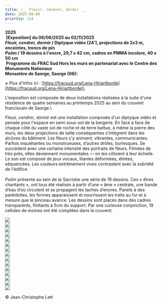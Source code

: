 ```yaml
---
title: /__ Fleuir, cendrer, dormir __
date: 2025-09-09
priority: 114
---
```

**2025\
 \[Exposition] du 06/06/2025 au 02/11/2025 \
*Fleuir, cendrer, dormir* / Diptyque vidéo (24'), projections de 2x3 m, enceintes, troncs de pin \
*Psôm* / 19 dessins à l'encre, 29,7 x 42 cm, cadres en PMMA incolore, 40 x 50 cm\
 Programme du FRAC Sud Hors les murs en partenariat avec le Centre des Monuments Nationaux \
Monastère de Saorge, Saorge (06)**\


**>** Plus d'infos ici : [https://fracsud.org/Lena-Hiriartborde](https://fracsud.org/Lena-Hiriartborde)\


L'exposition est composée de deux installations réalisées à la suite d'une résidence de quatre semaines au printemps 2025 au sein du couvent franciscain de Saorge.\

*Fleuir, cendrer, dormir* est une installation composée d'un diptyque vidéo et pensée pour l'espace en semi sous-sol de la bergerie. En face à face de chaque côté du vaste sol de roche et de terre battue, à même la pierre des murs, les deux projections de taille conséquentes s’intègrent dans les alcôves du bâtiment. Les fleurs s'y animent, vibrantes, communicantes. Parfois inquiétantes ou monstrueuses, d’autres drôles, burlesques. Se succèdent avec une certaine intensité des portraits de fleurs. Filmées de très près, elles deviennent monumentales — on les côtoient à leur échelle. Le son est composé de jeux vocaux, litanies déformées, étirées, séquencées. Les couleurs extrêmement vives contrastent avec la sobriété de l'édifice. \
\
*Psôm* présente au sein de la Sacristie une série de 19 dessins. Ces « êtres chantants », ont tous été réalisés à partir d’une « âme » centrale, une bande d’eau d’où circulent et se propagent les taches d’encres. Pareils à des paréidolies, les formes apparaissent et nourrissent les traits au fur et à mesure que le pinceau avance. Les dessins sont placés dans des cadres transparents, flottants à 5cm du support. Par une curieuse conjonction, 19 cellules de moines ont été comptées dans le couvent.



![](src/assets/images/projects/fleuir/1_002_lena_hiriartborde_credit_jean-christophe_lett.jpg)\
![](src/assets/images/projects/fleuir/2_033_lena_hiriartborde_credit_jean-christophe_lett.jpg)\
![](src/assets/images/projects/fleuir/3_015_lena_hiriartborde_credit_jean-christophe_lett.jpg)\
![](src/assets/images/projects/fleuir/4_037_lena_hiriartborde_credit_jean-christophe_lett.jpg)\
![](src/assets/images/projects/fleuir/5_030_lena_hiriartborde_credit_jean-christophe_lett.jpg)\
![](src/assets/images/projects/fleuir/6_035_lena_hiriartborde_credit_jean-christophe_lett.jpg)\
![](src/assets/images/projects/fleuir/7_012_lena_hiriartborde_credit_jean-christophe_lett.jpg)\
![](src/assets/images/projects/fleuir/8_009_lena_hiriartborde_credit_jean-christophe_lett.jpg)\
![](src/assets/images/projects/fleuir/9_008_lena_hiriartborde_credit_jean-christophe_lett.jpg)\
![](src/assets/images/projects/fleuir/10_057_lena_hiriartborde_credit_jean-christophe_lett.jpg)\
![](src/assets/images/projects/fleuir/11_049_lena_hiriartborde_credit_jean-christophe_lett.jpg)\
![](src/assets/images/projects/fleuir/12_052_lena_hiriartborde_credit_jean-christophe_lett.jpg)\
![](src/assets/images/projects/fleuir/13_051_lena_hiriartborde_credit_jean-christophe_lett.jpg)\
![](src/assets/images/projects/fleuir/14_056_lena_hiriartborde_credit_jean-christophe_lett.jpg)\
![](src/assets/images/projects/fleuir/15_045_lena_hiriartborde_credit_jean-christophe_lett.jpg)

© Jean-Christophe Lett





